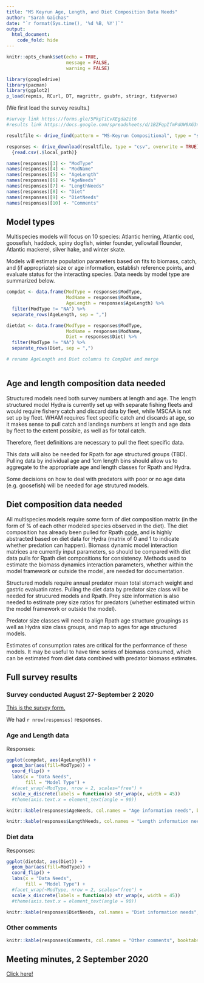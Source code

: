 ```yaml
---
title: "MS Keyrun Age, Length, and Diet Composition Data Needs"
author: "Sarah Gaichas"
date: "`r format(Sys.time(), '%d %B, %Y')`"
output:
  html_document:
    code_fold: hide
---
```


```r
knitr::opts_chunk$set(echo = TRUE, 
                      message = FALSE,
                      warning = FALSE)

library(googledrive)
library(pacman)
library(ggplot2)
p_load(repmis, RCurl, DT, magrittr, gsubfn, stringr, tidyverse)

```

(We first load the survey results.)

```r

#survey link https://forms.gle/5PkpTiCvXEgda2it6
#results link https://docs.google.com/spreadsheets/d/1BZFqpIfmPdUW0XG3nyZbRrCBW-N-jV_r26mG7oKVdlQ/edit#gid=1759185696

resultfile <- drive_find(pattern = "MS-Keyrun Compositional", type = "spreadsheet")

responses <- drive_download(resultfile, type = "csv", overwrite = TRUE) %>%
  {read.csv(.$local_path)} 

names(responses)[3] <- "ModType"
names(responses)[4] <- "ModName"
names(responses)[5] <- "AgeLength"
names(responses)[6] <- "AgeNeeds"
names(responses)[7] <- "LengthNeeds"
names(responses)[8] <- "Diet"
names(responses)[9] <- "DietNeeds"
names(responses)[10] <- "Comments"

```


## Model types

Multispecies models will focus on 10 species: Atlantic herring, Atlantic cod, goosefish, haddock, spiny dogfish, winter founder, yellowtail flounder, Atlantic mackerel, silver hake, and winter skate. 

Models will estimate population parameters based on fits to biomass, catch, and (if appropriate) size or age information, establish reference points, and evaluate status for the interacting species. Data needs by model type are summarized below.

```r

compdat <- data.frame(ModType = responses$ModType,
                      ModName = responses$ModName,
                      AgeLength = responses$AgeLength) %>%
  filter(ModType != "NA") %>%
  separate_rows(AgeLength, sep = ",")

dietdat <- data.frame(ModType = responses$ModType,
                      ModName = responses$ModName,
                      Diet = responses$Diet) %>%
  filter(ModType != "NA") %>%
  separate_rows(Diet, sep = ",")

# rename AgeLength and Diet columns to CompDat and merge



```

## Age and length composition data needed

Structured models need both survey numbers at length and age. The length structured model Hydra is currently set up with separate fishing fleets and would require fishery catch and discard data by fleet, while MSCAA is not set up by fleet. WHAM requires fleet specific catch and discards at age, so it makes sense to pull catch and landings numbers at length and age data by fleet to the extent possible, as well as for total catch. 

Therefore, fleet definitions are necessary to pull the fleet specific data.

This data will also be needed for Rpath for age structured groups (TBD). Pulling data by individual age and 1cm length bins should allow us to aggregate to the appropriate age and length classes for Rpath and Hydra.

Some decisions on how to deal with predators with poor or no age data (e.g. goosefish) will be needed for age strutured models.

## Diet composition data needed

All multispecies models require some form of diet composition matrix (in the form of % of each other modeled species observed in the diet). The diet composition has already been pulled for Rpath [code](https://github.com/NOAA-EDAB/GBRpath/blob/master/GBRpath_diet_pull.R), and is highly abstracted based on diet data for Hydra (matrix of 0 and 1 to indicate whether predation can happen). Biomass dynamic model interaction matrices are currently input parameters, so should be compared with diet data pulls for Rpath diet compositions for consistency. Methods used to estimate the biomass dynamics interaction parameters, whether within the model framework or outside the model, are needed for documentation. 

Structured models require annual predator mean total stomach weight and gastric evaluatin rates. Pulling the diet data by predator size class will be needed for strucured models and Rpath. Prey size information is also needed to estimate prey size ratios for predators (whether estimated within the model framework or outside the model). 

Predator size classes will need to align Rpath age structure groupings as well as Hydra size class groups, and map to ages for age structured models.

Estimates of consumption rates are critical for the performance of these models. It may be useful to have time series of biomass consumed, which can be estimated from diet data combined with predator biomass estimates.


## Full survey results

### Survey conducted August 27-September 2 2020

[This is the survey form.](https://forms.gle/5PkpTiCvXEgda2it6)

We had `r nrow(responses)` responses.

### Age and Length data

Responses:
```r

ggplot(compdat, aes(AgeLength)) + 
  geom_bar(aes(fill=ModType)) +
  coord_flip() +
  labs(x = "Data Needs", 
       fill = "Model Type") +
  #facet_wrap(~ModType, nrow = 2, scales="free") +
  scale_x_discrete(labels = function(x) str_wrap(x, width = 45))
  #theme(axis.text.x = element_text(angle = 90))

```

```r
knitr::kable(responses$AgeNeeds, col.names = "Age information needs", booktabs=TRUE)
```

```r
knitr::kable(responses$LengthNeeds, col.names = "Length information needs", booktabs=TRUE)
```

### Diet data

Responses:
```r

ggplot(dietdat, aes(Diet)) + 
  geom_bar(aes(fill=ModType)) +
  coord_flip() +
  labs(x = "Data Needs", 
       fill = "Model Type") +
  #facet_wrap(~ModType, nrow = 2, scales="free") +
  scale_x_discrete(labels = function(x) str_wrap(x, width = 45))
  #theme(axis.text.x = element_text(angle = 90))

```

```r
knitr::kable(responses$DietNeeds, col.names = "Diet information needs", booktabs=TRUE)
```

### Other comments

```r
knitr::kable(responses$Comments, col.names = "Other comments", booktabs=TRUE)
```


## Meeting minutes, 2 September 2020

[Click here!](https://docs.google.com/document/d/19FpJ8w2a-ZZ8ZY4ZmsnjlIilLeN1X9_Tz1dM-KsdOOw/edit#heading=h.7xrj7zm307ft)
